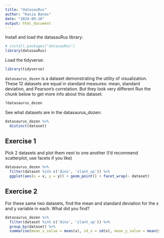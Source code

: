 ```yaml
---
title: "datasauRus"
author: "Kasia Banas"
date: "2024-09-26"
output: html_document
---
```


Install and load the datasauRus library:

```r
# install.packages("datasauRus")
library(datasauRus)
```

Load the tidyverse: 
```r
library(tidyverse)
```

`datasaurus_dozen` is a dataset demonstrating the utility of visualization. 
These 12 datasets are equal in standard measures: mean, standard deviation, 
and Pearson's correlation. But they look very different
Run the chunk below to get more info about this dataset:

```r
?datasaurus_dozen
```

See what datasets are in the datasaurus_dozen:

```r
datasaurus_dozen %>% 
  distinct(dataset)
```

## Exercise 1
Pick 2 datasets and plot them next to one another
(I'd recommend scatterplot, use facets if you like)

```r
datasaurus_dozen %>% 
  filter(dataset %in% c('dino', 'slant_up')) %>% 
  ggplot(aes(x = x, y = y)) + geom_point() + facet_wrap(~ dataset)

```

## Exercise 2
For these same two datasets, find the mean and standard deviation
for the x and y variable in each. What did you find? 

```r
datasaurus_dozen %>% 
  filter(dataset %in% c('dino', 'slant_up')) %>% 
  group_by(dataset) %>% 
  summarise(mean_x_value = mean(x), sd_x = sd(x), mean_y_value = mean(y), sd_y = sd(y))
```
